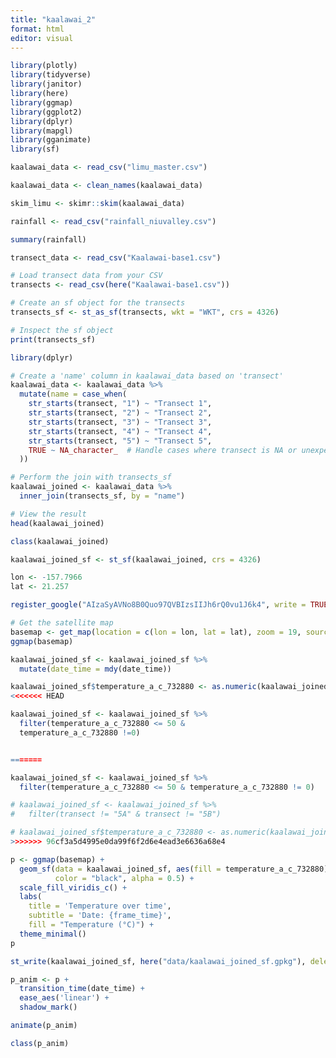 ```yaml
---
title: "kaalawai_2"
format: html
editor: visual
---
```


```r
library(plotly)
library(tidyverse)
library(janitor)
library(here)
library(ggmap)
library(ggplot2)
library(dplyr)
library(mapgl)
library(gganimate)
library(sf)
```

```r
kaalawai_data <- read_csv("limu_master.csv")
```

```r
kaalawai_data <- clean_names(kaalawai_data)
```

```r
skim_limu <- skimr::skim(kaalawai_data)
```

```r
rainfall <- read_csv("rainfall_niuvalley.csv")

```

```r
summary(rainfall)
```

```r
transect_data <- read_csv("Kaalawai-base1.csv")
```

```r
# Load transect data from your CSV
transects <- read_csv(here("Kaalawai-base1.csv"))

# Create an sf object for the transects
transects_sf <- st_as_sf(transects, wkt = "WKT", crs = 4326)

# Inspect the sf object
print(transects_sf)

```

```r
library(dplyr)

# Create a 'name' column in kaalawai_data based on 'transect'
kaalawai_data <- kaalawai_data %>%
  mutate(name = case_when(
    str_starts(transect, "1") ~ "Transect 1",
    str_starts(transect, "2") ~ "Transect 2",
    str_starts(transect, "3") ~ "Transect 3",
    str_starts(transect, "4") ~ "Transect 4",
    str_starts(transect, "5") ~ "Transect 5",
    TRUE ~ NA_character_  # Handle cases where transect is NA or unexpected
  ))

# Perform the join with transects_sf
kaalawai_joined <- kaalawai_data %>%
  inner_join(transects_sf, by = "name")

# View the result
head(kaalawai_joined)

```

```r
class(kaalawai_joined)
```

```r
kaalawai_joined_sf <- st_sf(kaalawai_joined, crs = 4326)
```

```r
lon <- -157.7966
lat <- 21.257

register_google("AIzaSyAVNo8B0Quo97QVBIzsIIJh6rQ0vu1J6k4", write = TRUE)

# Get the satellite map
basemap <- get_map(location = c(lon = lon, lat = lat), zoom = 19, source = "google", maptype = "satellite")
ggmap(basemap)
```

```r
kaalawai_joined_sf <- kaalawai_joined_sf %>%
  mutate(date_time = mdy(date_time))


```

```r
kaalawai_joined_sf$temperature_a_c_732880 <- as.numeric(kaalawai_joined_sf$temperature_a_c_732880)
<<<<<<< HEAD
```

```r
kaalawai_joined_sf <- kaalawai_joined_sf %>%
  filter(temperature_a_c_732880 <= 50 & 
  temperature_a_c_732880 !=0)


=======
```

```r
kaalawai_joined_sf <- kaalawai_joined_sf %>%
  filter(temperature_a_c_732880 <= 50 & temperature_a_c_732880 != 0)
```

```r
# kaalawai_joined_sf <- kaalawai_joined_sf %>% 
#   filter(transect != "5A" & transect != "5B")
```

```r
# kaalawai_joined_sf$temperature_a_c_732880 <- as.numeric(kaalawai_joined_sf$temperature_a_c_732880)
>>>>>>> 96cf3a5d4995e0da99f6f2d6e4ead3e6636a68e4
```

```r
p <- ggmap(basemap) +
  geom_sf(data = kaalawai_joined_sf, aes(fill = temperature_a_c_732880), 
          color = "black", alpha = 0.5) +
  scale_fill_viridis_c() +
  labs(
    title = 'Temperature over time',
    subtitle = 'Date: {frame_time}',
    fill = "Temperature (°C)") +
  theme_minimal()
p
```

```r
st_write(kaalawai_joined_sf, here("data/kaalawai_joined_sf.gpkg"), delete_dsn = TRUE)
```

```r
p_anim <- p +
  transition_time(date_time) +
  ease_aes('linear') +
  shadow_mark()

```

```r
animate(p_anim)

```

```r
class(p_anim)
```
